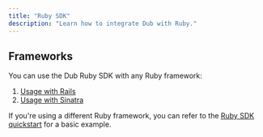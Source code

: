 ```yaml
---
title: "Ruby SDK"
description: "Learn how to integrate Dub with Ruby."
---
```


## Frameworks

You can use the Dub Ruby SDK with any Ruby framework:

1. [Usage with Rails](/sdks/quickstart/rails)
2. [Usage with Sinatra](/sdks/quickstart/sinatra)

If you're using a different Ruby framework, you can refer to the [Ruby SDK quickstart](/sdks/quickstart/ruby) for a basic example.
